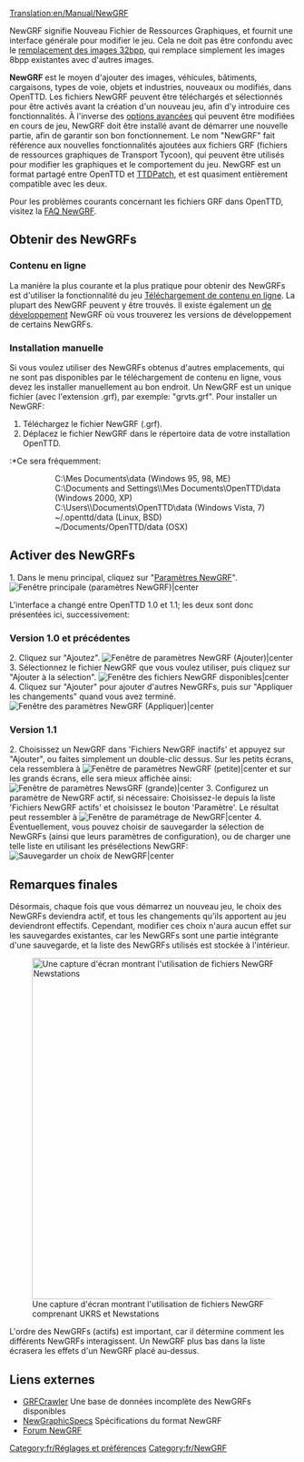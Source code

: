 [[Translation:en/Manual/NewGRF]]
{{fr/Table des matières}}

NewGRF signifie Nouveau Fichier de Ressources Graphiques, et fournit une interface générale pour modifier le jeu. Cela ne doit pas être confondu avec le [[fr/Jeu avec des graphiques 32bpp|remplacement des images 32bpp]], qui remplace simplement les images 8bpp existantes avec d'autres images.

'''NewGRF''' est le moyen d'ajouter des images, véhicules, bâtiments, cargaisons, types de voie, objets et industries, nouveaux ou modifiés, dans OpenTTD. Les fichiers NewGRF peuvent être téléchargés et sélectionnés pour être activés avant la création d'un nouveau jeu, afin d'y introduire ces fonctionnalités. À l'inverse des [[fr/Archive/Manual/Settings/Options avancées|options avancées]] qui peuvent être modifiées en cours de jeu, NewGRF doit être installé avant de démarrer une nouvelle partie, afin de garantir son bon fonctionnement. Le nom "NewGRF" fait référence aux nouvelles fonctionnalités ajoutées aux fichiers GRF (fichiers de ressources graphiques de Transport Tycoon), qui peuvent être utilisés pour modifier les graphiques et le comportement du jeu. NewGRF est un format partagé entre OpenTTD et [[fr/Archive/OpenTTD/TTDPatch|TTDPatch]], et est quasiment entièrement compatible avec les deux.

Pour les problèmes courants concernant les fichiers GRF dans OpenTTD, visitez la [[fr/Archive/Community/FAQ NewGRF|FAQ NewGRF]].

==Obtenir des NewGRFs==
=== Contenu en ligne ===
La manière la plus courante et la plus pratique pour obtenir des NewGRFs est d'utiliser la fonctionnalité du jeu [[fr/Manual/Contenu En-ligne|Téléchargement de contenu en ligne]]. La plupart des NewGRF peuvent y être trouvés. Il existe également un [http://www.tt-forums.net/viewforum.php?f=26|forum de développement] NewGRF où vous trouverez les versions de développement de certains NewGRFs.

=== Installation manuelle ===
Si vous voulez utiliser des NewGRFs obtenus d'autres emplacements, qui ne sont pas disponibles par le téléchargement de contenu en ligne, vous devez les installer manuellement au bon endroit. Un NewGRF est un unique fichier (avec l'extension .grf), par exemple: "grvts.grf". Pour installer un NewGRF:
#Téléchargez le fichier NewGRF (.grf).
#Déplacez le fichier NewGRF dans le répertoire data de votre installation OpenTTD.
:*Ce sera fréquemment:
::C:\Mes Documents\data (Windows 95, 98, ME)
::C:\Documents and Settings\<nom_utilisateur>\Mes Documents\OpenTTD\data (Windows 2000, XP)
::C:\Users\<username>\Documents\OpenTTD\data (Windows Vista, 7)
::~/.openttd/data (Linux, BSD)
::~/Documents/OpenTTD/data (OSX)

==Activer des NewGRFs==
1.   Dans le menu principal, cliquez sur "[[fr/Manual/NewGRF|Paramètres NewGRF]]".
[[File:en/Main window (NewGRF Settings).png|Fenêtre principale (paramètres NewGRF)|center]]

L'interface a changé entre OpenTTD 1.0 et 1.1; les deux sont donc présentées ici, successivement:
=== Version 1.0 et précédentes ===
2.   Cliquez sur "Ajoutez".
[[File:en/NewGRF settings window (Add).png|Fenêtre de paramètres NewGRF (Ajouter)|center]]
3.   Sélectionnez le fichier NewGRF que vous voulez utiliser, puis cliquez sur "Ajouter à la sélection".
[[File:en/Available NewGRF files window.png|Fenêtre des fichiers NewGRF disponibles|center]]
4.   Cliquez sur "Ajouter" pour ajouter d'autres NewGRFs, puis sur "Appliquer les changements" quand vous avez terminé.
[[File:en/NewGRF settings window (Apply).png|Fenêtre des paramètres NewGRF (Appliquer)|center]]

=== Version 1.1 ===
2.   Choisissez un NewGRF dans 'Fichiers NewGRF inactifs' et appuyez sur "Ajouter", ou faites simplement un double-clic dessus. Sur les petits écrans, cela ressemblera à
[[File:en/newgrf addnew.png|Fenêtre de paramètres NewGRF (petite)|center]]
et sur les grands écrans, elle sera mieux affichée ainsi:
[[File:en/newgrf config big.png|Fenêtre de paramètres NewsGRF (grande)|center]]
3.   Configurez un paramètre de NewGRF actif, si nécessaire: Choisissez-le depuis la liste 'Fichiers NewGRF actifs' et choisissez le bouton 'Paramètre'. Le résultat peut ressembler à
[[File:en/newgrf parameter.png|Fenêtre de paramétrage de NewGRF|center]]
4.   Éventuellement, vous pouvez choisir de sauvegarder la sélection de NewGRFs (ainsi que leurs paramètres de configuration), ou de charger une telle liste en utilisant les présélections NewGRF:
[[File:en/newgrf preset.png|Sauvegarder un choix de NewGRF|center]]

==Remarques finales==
Désormais, chaque fois que vous démarrez un nouveau jeu, le choix des NewGRFs deviendra actif, et tous les changements qu'ils apportent au jeu deviendront effectifs. Cependant, modifier ces choix n'aura aucun effet sur les sauvegardes existantes, car les NewGRFs sont une partie intégrante d'une sauvegarde, et la liste des NewGRFs utilisés est stockée à l'intérieur.

[[File:en/Newgrfexampless.png|thumb|600px|center|Une capture d'écran montrant l'utilisation de fichiers NewGRF comprenant UKRS et Newstations]]

L'ordre des NewGRFs (actifs) est important, car il détermine comment les différents NewGRFs interagissent. Un NewGRF plus bas dans la liste écrasera les effets d'un NewGRF placé au-dessus.

== Liens externes ==

* [http://grfcrawler.tt-forums.net/ GRFCrawler] Une base de données incomplète des NewGRFs disponibles
* [http://wiki.ttdpatch.net/tiki-index.php?page=NewGraphicsSpecs NewGraphicSpecs] Spécifications du format NewGRF
* [http://www.tt-forums.net/viewforum.php?f=66 Forum NewGRF]

{{fr/Navbox NewGRF}}

[[Category:fr/Réglages et préférences]]
[[Category:fr/NewGRF]]